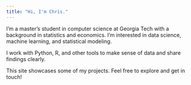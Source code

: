 ```yaml
---
title: "Hi, I'm Chris."
---
```


I'm a master’s student in computer science at Georgia Tech with a background in statistics and economics. I'm interested in data science, machine learning, and statistical modeling.

I work with Python, R, and other tools to make sense of data and share findings clearly.

This site showcases some of my projects. Feel free to explore and get in touch!
